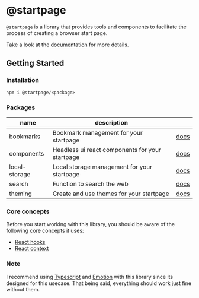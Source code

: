 
<DocsLogo />

# @startpage

`@startpage` is a library that provides tools and components to facilitate the process of creating a browser start page.

Take a look at the [documentation](https://prettycoffee.github.io/startpage/) for more details.

## Getting Started

### Installation

```
npm i @startpage/<package>
```

### Packages

| name          | description                                     |                                                                  |
| ------------- | ----------------------------------------------- | ---------------------------------------------------------------- |
| bookmarks     | Bookmark management for your startpage          | [docs](https://prettycoffee.github.io/startpage/#/bookmarks)     |
| components    | Headless ui react components for your startpage | [docs](https://prettycoffee.github.io/startpage/#/components)    |
| local-storage | Local storage management for your startpage     | [docs](https://prettycoffee.github.io/startpage/#/local-storage) |
| search        | Function to search the web                      | [docs](https://prettycoffee.github.io/startpage/#/search)        |
| theming       | Create and use themes for your startpage        | [docs](https://prettycoffee.github.io/startpage/#/theming)       |

### Core concepts

Before you start working with this library, you should be aware of the following core concepts it uses:

- [React hooks](https://reactjs.org/docs/hooks-intro.html)
- [React context](https://reactjs.org/docs/context.html)

### Note

I recommend using [Typescript](https://www.typescriptlang.org/) and [Emotion](https://emotion.sh/docs/introduction) with this library since its designed for this usecase. That being said, everything should work just fine without them.
